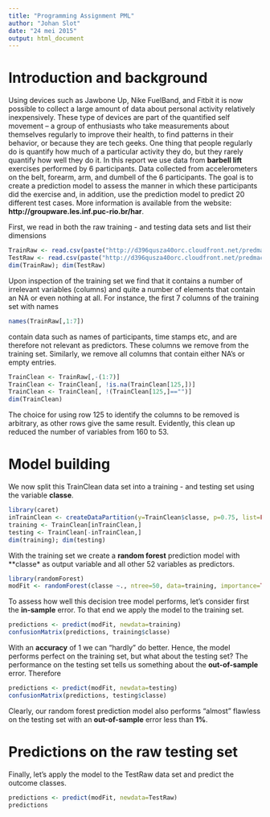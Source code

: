 ```yaml
---
title: "Programming Assignment PML"
author: "Johan Slot"
date: "24 mei 2015"
output: html_document
---
```


# Introduction and background

Using devices such as Jawbone Up, Nike FuelBand, and Fitbit it is now possible to collect a large amount of data about personal activity relatively inexpensively. These type of devices are part of the quantified self movement – a group of enthusiasts who take measurements about themselves regularly to improve their health, to find patterns in their behavior, or because they are tech geeks. One thing that people regularly do is quantify how much of a particular activity they do, but they rarely quantify how well they do it. In this report we use data from **barbell lift** exercises performed by 6 participants. Data collected from accelerometers on the belt, forearm, arm, and dumbell of the 6 participants. The goal is to create a prediction model to assess the manner in which these participants did the exercise and, in addition,  use the prediction model to predict 20 different test cases. More information is available from the website: **http://groupware.les.inf.puc-rio.br/har**.  

First, we read in both the raw training - and testing data sets and list their dimensions

```r
TrainRaw <- read.csv(paste("http://d396qusza40orc.cloudfront.net/predmachlearn/pml-training.csv", sep=""))
TestRaw <- read.csv(paste("http://d396qusza40orc.cloudfront.net/predmachlearn/pml-testing.csv", sep=""))
dim(TrainRaw); dim(TestRaw)
```

Upon inspection of the training set we find that it contains a number of irrelevant variables (columns) and quite a number of elements that contain an NA or even nothing at all. For instance, the first 7 columns of the training set with names

```r
names(TrainRaw[,1:7])
```

contain data such as names of participants, time stamps etc, and are therefore not relevant as predictors. These columns we remove from the training set. Similarly, we remove all columns that contain either NA's or empty entries.

```r
TrainClean <- TrainRaw[,-(1:7)]
TrainClean <- TrainClean[, !is.na(TrainClean[125,])]
TrainClean <- TrainClean[, !(TrainClean[125,]=="")]
dim(TrainClean)
```

The choice for using row 125 to identify the columns to be removed is arbitrary, as other rows give the same result. Evidently, this clean up reduced the number of variables from 160 to 53. 

# Model building

We now split this TrainClean data set into a training - and testing set using the variable **classe**.

```r
library(caret)
inTrainClean <- createDataPartition(y=TrainClean$classe, p=0.75, list=FALSE)
training <- TrainClean[inTrainClean,]
testing <- TrainClean[-inTrainClean,]
dim(training); dim(testing)
```

With the training set we create a **random forest** prediction model with **classe* as output variable and all other 52 variables as predictors.

```r
library(randomForest)
modFit <- randomForest(classe ~., ntree=50, data=training, importance=TRUE)
```

To assess how well this decision tree model performs, let's consider first the **in-sample** error. To that end we 
apply the model to the training set.

```r
predictions <- predict(modFit, newdata=training)
confusionMatrix(predictions, training$classe)
```

With an **accuracy** of 1 we can "hardly" do better. Hence, the model performs perfect on the training set, but what about the testing set? 
The performance on the testing set tells us something about the **out-of-sample** error. Therefore

```r
predictions <- predict(modFit, newdata=testing)
confusionMatrix(predictions, testing$classe)
```

Clearly, our random forest prediction model also performs "almost" flawless on the testing set with an **out-of-sample** error less than **1%**.

# Predictions on the raw testing set

Finally, let's apply the model to the TestRaw data set and predict the outcome classes.

```r
predictions <- predict(modFit, newdata=TestRaw)
predictions
```
